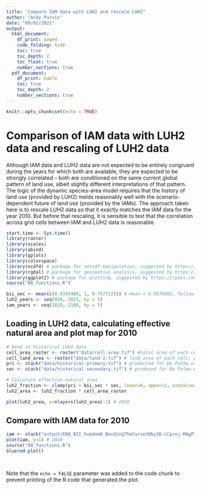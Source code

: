 ```yaml
---
title: "Compare IAM data with LUH2 and rescale LUH2"
author: "Andy Purvis"
date: "09/02/2021"
output:
  html_document: 
    df_print: paged
    code_folding: hide
    toc: true
    toc_depth: 2
    toc_float: true
    number_sections: true
  pdf_document:
    df_print: kable
    toc: true
    toc_depth: 2
    number_sections: true
---
```


```r
knitr::opts_chunk$set(echo = TRUE)
```

# Comparison of IAM data with LUH2 data and rescaling of LUH2 data
Although IAM data and LUH2 data are not expected to be entirely congruent during the years for which both are available, they are expected to be strongly correlated -- both are conditioned on the same current global pattern of land use, albeit slightly different interpretations of that pattern. The logic of the dynamic species-area model requires that the history of land use (provided by LUH2) melds reasonably well with the scenario-dependent future of land use (provided by the IAMs). The approach taken here is to rescale LUH2 data so that it exactly matches the IAM data for the year 2010. But before that rescaling, it is sensible to test that the correlation across grid cells between IAM and LUH2 data is reasonable.

```r
start.time <- Sys.time()
library(raster)
library(scales)
library(abind)
library(gplots)
library(colorspace)
library(ncdf4) # package for netcdf manipulation, suggested by https://rpubs.com/boyerag/297592
library(rgdal) # package for geospatial analysis, suggested by https://rpubs.com/boyerag/297592
library(ggplot2) # package for plotting, suggested by https://rpubs.com/boyerag/297592
source("00_functions.R")
```

```r
bii_sec <- mean(c(0.9335480, 1, 0.7577225)) # mean = 0.8970902, following De Palma et al. (in prep.)
luh2_years <- seq(850, 2015, by = 5)
iam_years <- seq(2010, 2100, by = 5)

```
## Loading in LUH2 data, calculating effective natural area and plot map for 2010

```r
# Read in historical LUH2 data
cell_area_raster <- raster("data/cell-area.tif") #total area of each cell; producted for De Palma et al. (in prep.)
cell_land_area <- raster("data/land-2.tif") # land area of each cell; producted for De Palma et al. (in prep.)
pri <- stack("data/historical-primary.tif") # producted for De Palma et al. (in prep.)
sec <- stack("data/historical-secondary.tif") # produced for De Palma et al. (in prep.)

# Calculate effective natural area
luh2_fraction <- clamp(pri + bii_sec * sec, lower=0, upper=1, useValues=TRUE)
luh2_area <- luh2_fraction * cell_area_raster

plot(luh2_area, y=nlayers(luh2_area)-1) # 2010
```

## Compare with IAM data for 2010

```r
iam <- stack("output/ENA_BII_humdom0_BendingTheCurve30by30-LCproj-MAgPIE-RCPref_SSP2_GDN-06Feb2020_FinalMask.nc")
plot(iam, y=1) # 2010
source("00_functions.R")
bluered.plot()

  
```

Note that the `echo = FALSE` parameter was added to the code chunk to prevent printing of the R code that generated the plot.
